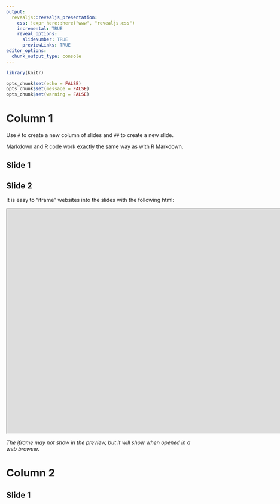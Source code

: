 ```yaml
---
output:
  revealjs::revealjs_presentation:
    css: !expr here::here("www", "revealjs.css")
    incremental: TRUE
    reveal_options:
      slideNumber: TRUE
      previewLinks: TRUE
editor_options:
  chunk_output_type: console
---
```


<style>
@import url('https://fonts.googleapis.com/css?family=Lato&display=swap');
</style>

<link rel="stylesheet" href="//fonts.googleapis.com/css?family=Lato" />

```r
library(knitr)

opts_chunk$set(echo = FALSE)
opts_chunk$set(message = FALSE)
opts_chunk$set(warning = FALSE)
```

# Column 1

Use `#` to create a new column of slides and `##` to create a new slide. 

Markdown and R code work exactly the same way as with R Markdown. 

## Slide 1

## Slide 2

It is easy to "iframe" websites into the slides with the following html:

<iframe width="2000" height="600" src="https://ui-research.github.io/r-at-urban/intro-to-r.html"></iframe>

*The iframe may not show in the preview, but it will show when opened in a web browser.*

# Column 2

## Slide 1
